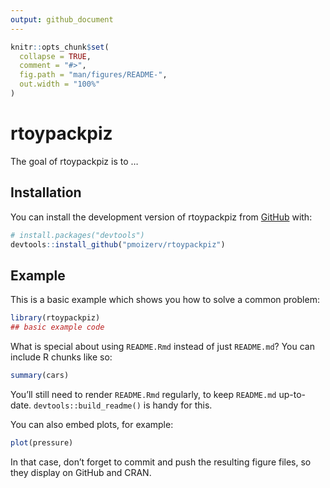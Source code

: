```yaml
---
output: github_document
---
```


<!-- README.md is generated from README.Rmd. Please edit that file -->

```r
knitr::opts_chunk$set(
  collapse = TRUE,
  comment = "#>",
  fig.path = "man/figures/README-",
  out.width = "100%"
)
```

# rtoypackpiz

<!-- badges: start -->
<!-- badges: end -->

The goal of rtoypackpiz is to ...

## Installation

You can install the development version of rtoypackpiz from [GitHub](https://github.com/) with:

``` r
# install.packages("devtools")
devtools::install_github("pmoizerv/rtoypackpiz")
```

## Example

This is a basic example which shows you how to solve a common problem:

```r
library(rtoypackpiz)
## basic example code
```

What is special about using `README.Rmd` instead of just `README.md`? You can include R chunks like so:

```r
summary(cars)
```

You'll still need to render `README.Rmd` regularly, to keep `README.md` up-to-date. `devtools::build_readme()` is handy for this.

You can also embed plots, for example:

```r
plot(pressure)
```

In that case, don't forget to commit and push the resulting figure files, so they display on GitHub and CRAN.
